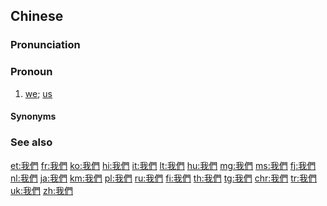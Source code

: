 {{also|我们}}
==Chinese==
{{was fwotd|2015|November|6|lang=zh}}
{{zh-forms|s=我们}}

===Pronunciation===
{{zh-pron
|m=wǒmen
|ma=y
|m-s=ngo3men2-1
|c=ngo5 mun4
|g=ngo3 miin
|j=ghe2 me
|mn=ngó͘--bûn
|w=3ngu men,3hhu men
|x=ngo3 men
|cat=pron
}}

===Pronoun===
{{zh-pronoun}}

# {{lb|zh|chiefly|Mandarin|Gan|Jin|Changsha|_|Xiang}} [[we]]; [[us]]
#: {{zh-x|我們 是 朋友。|'''We''' are friends.}}
#: {{zh-x|他 跟 我們 不一樣。|He is different to '''us'''.}}
#: {{zh-x|今日 我們 傳 你 來，有 遵旨 問 你 的 事。|The reason '''we''' called you here today is because we'd like to follow the emperor's order and ask you some questions.|CL}}

====Synonyms====
{{zh-dial}}
{{zh-dial|咱們}}

===See also===
{{cmn-personal pronouns}}

{{zh-cat|Beginning}}

[[et:我們]]
[[fr:我們]]
[[ko:我們]]
[[hi:我們]]
[[it:我們]]
[[lt:我們]]
[[hu:我們]]
[[mg:我們]]
[[ms:我們]]
[[fj:我們]]
[[nl:我們]]
[[ja:我們]]
[[km:我們]]
[[pl:我們]]
[[ru:我們]]
[[fi:我們]]
[[th:我們]]
[[tg:我們]]
[[chr:我們]]
[[tr:我們]]
[[uk:我們]]
[[zh:我們]]